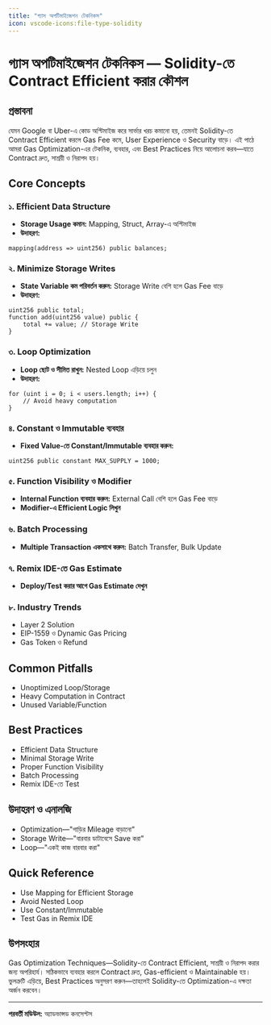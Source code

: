 ```yaml
---
title: "গ্যাস অপটিমাইজেশন টেকনিকস"
icon: vscode-icons:file-type-solidity
---
```


# গ্যাস অপটিমাইজেশন টেকনিকস — Solidity-তে Contract Efficient করার কৌশল

## প্রস্তাবনা

যেমন Google বা Uber-এ কোড অপ্টিমাইজ করে সার্ভার খরচ কমানো হয়, তেমনই Solidity-তে Contract Efficient করলে Gas Fee কমে, User Experience ও Security বাড়ে। এই পাঠে আমরা Gas Optimization-এর টেকনিক, ব্যবহার, এবং Best Practices নিয়ে আলোচনা করব—যাতে Contract দ্রুত, সাশ্রয়ী ও নিরাপদ হয়।

## Core Concepts

### ১. Efficient Data Structure
- **Storage Usage কমান:** Mapping, Struct, Array-এ অপ্টিমাইজ
- **উদাহরণ:**
```solidity
mapping(address => uint256) public balances;
```

### ২. Minimize Storage Writes
- **State Variable কম পরিবর্তন করুন:** Storage Write বেশি হলে Gas Fee বাড়ে
- **উদাহরণ:**
```solidity
uint256 public total;
function add(uint256 value) public {
    total += value; // Storage Write
}
```

### ৩. Loop Optimization
- **Loop ছোট ও সীমিত রাখুন:** Nested Loop এড়িয়ে চলুন
- **উদাহরণ:**
```solidity
for (uint i = 0; i < users.length; i++) {
    // Avoid heavy computation
}
```

### ৪. Constant ও Immutable ব্যবহার
- **Fixed Value-তে Constant/Immutable ব্যবহার করুন:**
```solidity
uint256 public constant MAX_SUPPLY = 1000;
```

### ৫. Function Visibility ও Modifier
- **Internal Function ব্যবহার করুন:** External Call বেশি হলে Gas Fee বাড়ে
- **Modifier-এ Efficient Logic লিখুন**

### ৬. Batch Processing
- **Multiple Transaction একসাথে করুন:** Batch Transfer, Bulk Update

### ৭. Remix IDE-তে Gas Estimate
- **Deploy/Test করার আগে Gas Estimate দেখুন**

### ৮. Industry Trends
- Layer 2 Solution
- EIP-1559 ও Dynamic Gas Pricing
- Gas Token ও Refund

## Common Pitfalls
- Unoptimized Loop/Storage
- Heavy Computation in Contract
- Unused Variable/Function

## Best Practices
- Efficient Data Structure
- Minimal Storage Write
- Proper Function Visibility
- Batch Processing
- Remix IDE-তে Test

## উদাহরণ ও এনালজি
- Optimization—"গাড়ির Mileage বাড়ানো"
- Storage Write—"বারবার ডাটাবেসে Save করা"
- Loop—"একই কাজ বারবার করা"

## Quick Reference

- Use Mapping for Efficient Storage
- Avoid Nested Loop
- Use Constant/Immutable
- Test Gas in Remix IDE

## উপসংহার

Gas Optimization Techniques—Solidity-তে Contract Efficient, সাশ্রয়ী ও নিরাপদ করার জন্য অপরিহার্য। সঠিকভাবে ব্যবহার করলে Contract দ্রুত, Gas-efficient ও Maintainable হয়। ভুলত্রুটি এড়িয়ে, Best Practices অনুসরণ করুন—তাহলেই Solidity-তে Optimization-এ দক্ষতা অর্জন করবেন।

---

**পরবর্তী মডিউল:** অ্যাডভান্সড কনসেপ্টস
